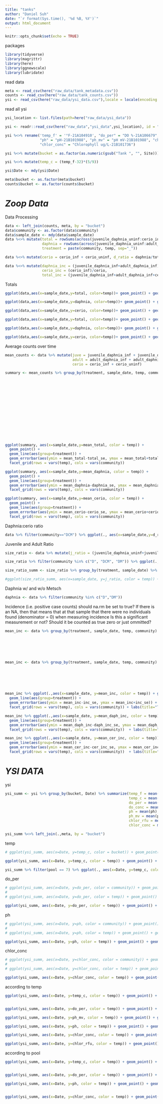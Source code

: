 ```yaml
---
title: "tanks"
author: "Daniel Suh"
date: "`r format(Sys.time(), '%d %B, %Y')`"
output: html_document
---
```


```r
knitr::opts_chunk$set(echo = TRUE)
```

packages
```r
library(tidyverse)
library(magrittr)
library(here)
library(ggnewscale)
library(lubridate)
```

read data
```r
meta <- read_csv(here("raw_data/tank_metadata.csv"))
counts <- read_csv(here("raw_data/tank_counts.csv"))
ysi <- read_csv(here("raw_data/ysi_data.csv"),locale = locale(encoding = "latin1"))
```

read all ysi
```r
ysi_location <- list.files(path=here("raw_data/ysi_data"))

ysi <- readr::read_csv(here("raw_data","ysi_data",ysi_location), id = "filename", locale = locale(encoding = "latin1"))
```



```r

ysi %<>% rename('temp_f' = '°F-21A104910', "do_per" = "DO %-21A106679", "do_conc" = "DO mg/L-21A106679",
                "ph" = "pH-21B101988", "ph_mv" = "pH mV-21B101988", "chlor_rfu" = "Chlorophyll RFU-21B101736",
                "chlor_conc" = "Chlorophyll ug/L-21B101736")

ysi %<>% mutate(bucket = as.factor(as.numeric(gsub("Tank ", "", Site))))

ysi %<>% mutate(temp_c = (temp_f-32)*(5/9))

ysi$Date <- mdy(ysi$Date)
```

```r
meta$bucket <- as.factor(meta$bucket)
counts$bucket <- as.factor(counts$bucket)
```



# *Zoop Data*

Data Processing
```r
data <- left_join(counts, meta, by = "bucket")
data$community <- as.factor(data$community)
data$sample_date <- mdy(data$sample_date)
data %<>% mutate(total = rowSums(across(juvenile_daphnia_uninf:cerio_inf), na.rm = T), 
                 daphnia = rowSums(across(juvenile_daphnia_uninf:adult_daphnia_inf), na.rm = T),
                 treatment = paste(community, temp, sep="_"))

data %<>% mutate(cerio = cerio_inf + cerio_uninf, d_ratio = daphnia/total)

data %<>% mutate(daphnia_inc = (juvenile_daphnia_inf+adult_daphnia_inf)/daphnia,
                 cerio_inc = (cerio_inf)/cerio,
                 total_inc = (juvenile_daphnia_inf+adult_daphnia_inf+cerio_inf)/total)
```

Totals
```r
ggplot(data,aes(x=sample_date,y=total, color=temp))+ geom_point() + geom_line(aes(group = bucket)) + scale_color_discrete() + theme(legend.position = "none") + facet_wrap(vars(community)) 

ggplot(data,aes(x=sample_date,y=daphnia, color=temp))+ geom_point() + geom_line(aes(group = bucket)) + scale_color_discrete() +  facet_wrap(vars(community)) 

ggplot(data,aes(x=sample_date,y=cerio, color=temp))+ geom_point() + geom_line(aes(group = bucket)) + scale_color_discrete() + facet_wrap(vars(community)) 

```

```r
ggplot(data,aes(x=sample_date,y=total, color=temp))+ geom_point() + geom_line(aes(group = bucket)) + scale_color_discrete() + theme(legend.position = "none") + facet_grid(rows= vars(temp), cols = vars(community)) 

ggplot(data,aes(x=sample_date,y=daphnia, color=temp))+ geom_point() + geom_line(aes(group = bucket)) + scale_color_discrete() + facet_grid(rows= vars(temp), cols = vars(community)) 

ggplot(data,aes(x=sample_date,y=cerio, color=temp))+ geom_point() + geom_line(aes(group = bucket)) + scale_color_discrete() + facet_grid(rows= vars(temp), cols = vars(community)) 

```


Average counts over time

```r
mean_counts <- data %>% mutate(juve = juvenile_daphnia_inf + juvenile_daphnia_uninf,
                               adult = adult_daphnia_inf + adult_daphnia_uninf,
                               cerio = cerio_inf + cerio_uninf)

summary <- mean_counts %>% group_by(treatment, sample_date, temp, community) %>% summarize(mean_juve = mean(juve),
                                                                          juve_var = var(juve),
                                                                          juve_se = sqrt(var(juve)/length(juve)),
                                                                          mean_adult = mean(adult),
                                                                          adult_var = var(adult),
                                                                          adult_se = sqrt(var(adult)/length(adult)),
                                                                          mean_cerio = mean(cerio),
                                                                          cerio_var = var(cerio),
                                                                          cerio_se = sqrt(var(cerio)/length(cerio)),
                                                                          mean_daphnia = mean(daphnia),
                                                                          daphnia_var = var(daphnia),
                                                                          daphnia_se = sqrt(var(daphnia)/length(daphnia)),
                                                                          mean_total = mean(total),
                                                                          total_var = var(total),
                                                                          total_se = sqrt(var(total)/length(total)))
```


```r
ggplot(summary, aes(x=sample_date,y=mean_total, color = temp)) + 
  geom_point() + 
  geom_line(aes(group=treatment)) + 
  geom_errorbar(aes(ymin = mean_total-total_se, ymax = mean_total+total_se)) +
  facet_grid(rows = vars(temp), cols = vars(community)) 

ggplot(summary, aes(x=sample_date,y=mean_daphnia, color = temp)) + 
  geom_point() + 
  geom_line(aes(group=treatment)) + 
  geom_errorbar(aes(ymin = mean_daphnia-daphnia_se, ymax = mean_daphnia+daphnia_se)) +
  facet_grid(rows = vars(temp), cols = vars(community)) 

ggplot(summary, aes(x=sample_date,y=mean_cerio, color = temp)) + 
  geom_point() + 
  geom_line(aes(group=treatment)) + 
  geom_errorbar(aes(ymin = mean_cerio-cerio_se, ymax = mean_cerio+cerio_se)) +
  facet_grid(rows = vars(temp), cols = vars(community)) 
```

Daphnia:cerio ratio

```r
data %>% filter(community=="DCM") %>% ggplot(., aes(x=sample_date,y=d_ratio, color = temp)) + geom_point() +geom_line(aes(group = bucket)) + facet_wrap(vars(temp)) + labs(y = "Percent Daphnia")
```



Juvenile and Adult Ratio
```r
size_ratio <- data %>% mutate(j_ratio = (juvenile_daphnia_uninf+juvenile_daphnia_inf)/daphnia)
```


```r
size_ratio %>% filter(community %in% c("D", "DCM", "DM")) %>% ggplot(., aes(x=sample_date, y=j_ratio, color = temp)) + geom_point() + geom_line(aes(group=bucket)) + facet_grid(rows= vars(temp), cols = vars(community)) + labs(y = "Percent juvenile")
```

```r
size_ratio_summ <- size_ratio %>% group_by(treatment, sample_date) %>% summarize(mean_perc = mean(j_ratio), temp = temp)

#ggplot(size_ratio_summ, aes(x=sample_date, y=j_ratio, color = temp)) + geom_point()
```



Daphnia w/ and w/o Metsch
```r
daphnia <- data %>% filter(community %in% c("D","DM")) 
```


Incidence (i.e. positive case counts)
should na.rm be set to true? If there is an NA, then that means that at that sample that there were no individuals found (denominator = 0) when measuring incidence
Is this a significant measurement or not? Should it be counted as true zero or just ommitted?
```r
mean_inc <- data %>% group_by(treatment, sample_date, temp, community) %>% summarize(mean_inc = mean(total_inc),
                                                                                     inc_se = sqrt(var(total_inc)/length(total_inc)),
                                                                                     mean_daph_inc = mean(daphnia_inc),
                                                                                     daph_inc_se = sqrt(var(daphnia_inc)/length(daphnia_inc)),
                                                                                     mean_cer_inc = mean(cerio_inc),
                                                                                     cer_inc_se = sqrt(var(cerio_inc)/length(cerio_inc)))

mean_inc <- data %>% group_by(treatment, sample_date, temp, community) %>% summarize(mean_inc = mean(total_inc, na.rm = T),
                                                                                     inc_se = sqrt(var(total_inc, na.rm = T)/length(total_inc)),
                                                                                     mean_daph_inc = mean(daphnia_inc, na.rm = T),
                                                                                     daph_inc_se = sqrt(var(daphnia_inc, na.rm = T)/length(daphnia_inc)),
                                                                                     mean_cer_inc = mean(cerio_inc, na.rm = T),
                                                                                     cer_inc_se = sqrt(var(cerio_inc, na.rm = T)/length(cerio_inc)))
```

```r
mean_inc %>% ggplot(.,aes(x=sample_date, y=mean_inc, color = temp)) + geom_point() + 
  geom_line(aes(group=treatment)) + 
  geom_errorbar(aes(ymin = mean_inc-inc_se, ymax = mean_inc+inc_se)) +
  facet_grid(rows = vars(temp), cols = vars(community)) + labs(title="Total (Daphnia + Cerio) Incidence over Time")

mean_inc %>% ggplot(.,aes(x=sample_date, y=mean_daph_inc, color = temp)) + geom_point() + 
  geom_line(aes(group=treatment)) + 
  geom_errorbar(aes(ymin = mean_daph_inc-daph_inc_se, ymax = mean_daph_inc+daph_inc_se)) +
  facet_grid(rows = vars(temp), cols = vars(community))  + labs(title="Daphnia Incidence over Time")

mean_inc %>% ggplot(.,aes(x=sample_date, y=mean_cer_inc, color = temp)) + geom_point() + 
  geom_line(aes(group=treatment)) + 
  geom_errorbar(aes(ymin = mean_cer_inc-cer_inc_se, ymax = mean_cer_inc+cer_inc_se)) +
  facet_grid(rows = vars(temp), cols = vars(community))  + labs(title="Cerio Incidence over Time")
```





# *YSI DATA*

ysi
```r
ysi_summ <- ysi %>% group_by(bucket, Date) %>% summarize(temp_f = mean(temp_f),
                                                         temp_c = mean(temp_c),
                                                         do_per = mean(do_per),
                                                         do_conc = mean(do_conc),
                                                         ph = mean(ph),
                                                         ph_mv = mean(ph_mv),
                                                         chlor_rfu = mean(chlor_rfu),
                                                         chlor_conc = mean(chlor_conc))

ysi_summ %<>% left_join(.,meta, by = "bucket")
```


temp
```r
# ggplot(ysi_summ, aes(x=Date, y=temp_c, color = bucket)) + geom_point() + geom_line(aes(group=bucket)) + scale_color_discrete() + theme(legend.position = "none")

ggplot(ysi_summ, aes(x=Date, y=temp_c, color = temp)) + geom_point() + geom_line(aes(group=bucket)) + scale_color_discrete() + facet_grid(rows=vars(temp), cols = vars(community))
```

```r
ysi_summ %>% filter(pool == 7) %>% ggplot(., aes(x=Date, y=temp_c, color = bucket)) + geom_point() + geom_line(aes(group=bucket)) + scale_color_discrete() + theme(legend.position = "none")
```

do_per
```r
# ggplot(ysi_summ, aes(x=Date, y=do_per, color = community)) + geom_point() + geom_line(aes(group=bucket)) + scale_color_discrete() + facet_wrap(vars(temp))
# 
# ggplot(ysi_summ, aes(x=Date, y=do_per, color = temp)) + geom_point() + geom_line(aes(group=bucket)) + scale_color_discrete() + facet_wrap(vars(community))

ggplot(ysi_summ, aes(x=Date, y=do_per, color = temp)) + geom_point() + geom_line(aes(group=bucket)) + scale_color_discrete() + facet_grid(rows=vars(temp), cols = vars(community))
```

ph
```r
# ggplot(ysi_summ, aes(x=Date, y=ph, color = community)) + geom_point() + geom_line(aes(group=bucket)) + scale_color_discrete() + facet_wrap(vars(temp))
# 
# ggplot(ysi_summ, aes(x=Date, y=ph, color = temp)) + geom_point() + geom_line(aes(group=bucket)) + scale_color_discrete() + facet_wrap(vars(community))

ggplot(ysi_summ, aes(x=Date, y=ph, color = temp)) + geom_point() + geom_line(aes(group=bucket)) + scale_color_discrete() + facet_grid(rows=vars(temp), cols = vars(community))
```

chlor_conc
```r
# ggplot(ysi_summ, aes(x=Date, y=chlor_conc, color = community)) + geom_point() + geom_line(aes(group=bucket)) + scale_color_discrete() +  facet_wrap(vars(temp))
# 
# ggplot(ysi_summ, aes(x=Date, y=chlor_conc, color = temp)) + geom_point() + geom_line(aes(group=bucket)) + scale_color_discrete() +  facet_wrap(vars(community))

ggplot(ysi_summ, aes(x=Date, y=chlor_conc, color = temp)) + geom_point() + geom_line(aes(group=bucket)) + scale_color_discrete() + facet_grid(rows=vars(temp), cols = vars(community))
```
according to temp
```r
ggplot(ysi_summ, aes(x=Date, y=temp_c, color = temp)) + geom_point() + geom_line(aes(group=bucket)) + scale_color_discrete() + facet_grid(rows=vars(temp), cols = vars(community))


ggplot(ysi_summ, aes(x=Date, y=do_per, color = temp)) + geom_point() + geom_line(aes(group=bucket)) + scale_color_discrete() + facet_grid(rows=vars(temp), cols = vars(community))

ggplot(ysi_summ, aes(x=Date, y=ph_mv, color = temp)) + geom_point() + geom_line(aes(group=bucket)) + scale_color_discrete() + facet_grid(rows=vars(temp), cols = vars(community))

ggplot(ysi_summ, aes(x=Date, y=ph, color = temp)) + geom_point() + geom_line(aes(group=bucket)) + scale_color_discrete() + facet_grid(rows=vars(temp), cols = vars(community))

ggplot(ysi_summ, aes(x=Date, y=chlor_conc, color = temp)) + geom_point() + geom_line(aes(group=bucket)) + scale_color_discrete() + facet_grid(rows=vars(temp), cols = vars(community))

ggplot(ysi_summ, aes(x=Date, y=chlor_rfu, color = temp)) + geom_point() + geom_line(aes(group=bucket)) + scale_color_discrete() + facet_grid(rows=vars(temp), cols = vars(community))
```

according to pool
```r

ggplot(ysi_summ, aes(x=Date, y=temp_c, color = temp)) + geom_point() + geom_line(aes(group=bucket)) + scale_color_discrete() + facet_grid(rows=vars(pool), cols = vars(community))


ggplot(ysi_summ, aes(x=Date, y=do_per, color = temp)) + geom_point() + geom_line(aes(group=bucket)) + scale_color_discrete() + facet_grid(rows=vars(pool), cols = vars(community))

ggplot(ysi_summ, aes(x=Date, y=ph, color = temp)) + geom_point() + geom_line(aes(group=bucket)) + scale_color_discrete() + facet_grid(rows=vars(pool), cols = vars(community))


ggplot(ysi_summ, aes(x=Date, y=chlor_conc, color = temp)) + geom_point() + geom_line(aes(group=bucket)) + scale_color_discrete() + facet_grid(rows=vars(pool), cols = vars(community))

```




